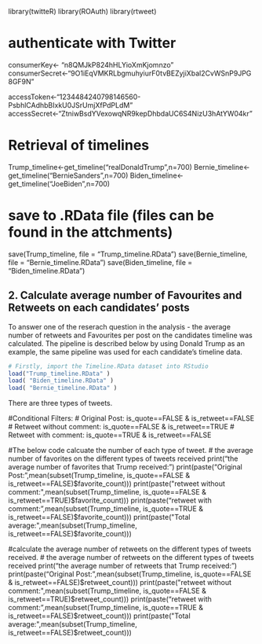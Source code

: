 library(twitteR)
library(ROAuth)
library(rtweet)

# authenticate with Twitter

consumerKey<-	"n8QMJkP824hHLYioXmKjomnzo"
consumerSecret<-"9O1iEqVMKRLbgmuhyiurF0tvBEZyjiXbal2CvWSnP9JPG8GF9N"

accessToken<-"1234484240798146560-PsbhlCAdhbBIxkU0JSrUmjXfPdPLdM"
accessSecret<-"ZtniwBsdYVexowqNR9kepDhbdaUC6S4NizU3hAtYW04kr"

# Retrieval of timelines

Trump_timeline<-get_timeline("realDonaldTrump",n=700)
Bernie_timeline<-get_timeline("BernieSanders",n=700)
Biden_timeline<-get_timeline("JoeBiden",n=700)


# save to .RData file (files can be found in the attchments)
save(Trump_timeline, file = "Trump_timeline.RData")
save(Bernie_timeline, file = "Bernie_timeline.RData")
save(Biden_timeline, file = "Biden_timeline.RData")



## 2. Calculate average number of Favourites and Retweets on each candidates' posts
To answer one of the reserach question in the analysis - the average number of retweets and Favourites per post on the candidates timeline was calculated. The pipeline is described below by using Donald Trump as an example, the same pipeline was used for each candidate's timeline data.

```{r}
# Firstly, import the Timeline.RData dataset into RStudio
load("Trump_timeline.RData" )
load( "Biden_timeline.RData" )
load( "Bernie_timeline.RData" )

```

There are three types of tweets.

#Conditional Filters:
#   Original Post:             is_quote==FALSE & is_retweet==FALSE
#   Retweet without comment:   is_quote==FALSE & is_retweet==TRUE
#   Retweet with comment:      is_quote==TRUE & is_retweet==FALSE

#The below code calcuate the number of each type of tweet.
# the average number of favorites on the different types of tweets received
print("the average number of favorites that Trump received:")
print(paste("Original Post:",mean(subset(Trump_timeline, is_quote==FALSE & is_retweet==FALSE)$favorite_count)))
print(paste("retweet without comment:",mean(subset(Trump_timeline, is_quote==FALSE & is_retweet==TRUE)$favorite_count)))
print(paste("retweet with comment:",mean(subset(Trump_timeline, is_quote==TRUE & is_retweet==FALSE)$favorite_count)))
print(paste("Total average:",mean(subset(Trump_timeline, is_retweet==FALSE)$favorite_count)))


#calculate the average number of retweets on the different types of tweets received.
# the average number of retweets on the different types of tweets received
print("the average number of retweets that Trump received:")
print(paste("Original Post:",mean(subset(Trump_timeline, is_quote==FALSE & is_retweet==FALSE)$retweet_count)))
print(paste("retweet without comment:",mean(subset(Trump_timeline, is_quote==FALSE & is_retweet==TRUE)$retweet_count)))
print(paste("retweet with comment:",mean(subset(Trump_timeline, is_quote==TRUE & is_retweet==FALSE)$retweet_count)))
print(paste("Total average:",mean(subset(Trump_timeline, is_retweet==FALSE)$retweet_count)))
